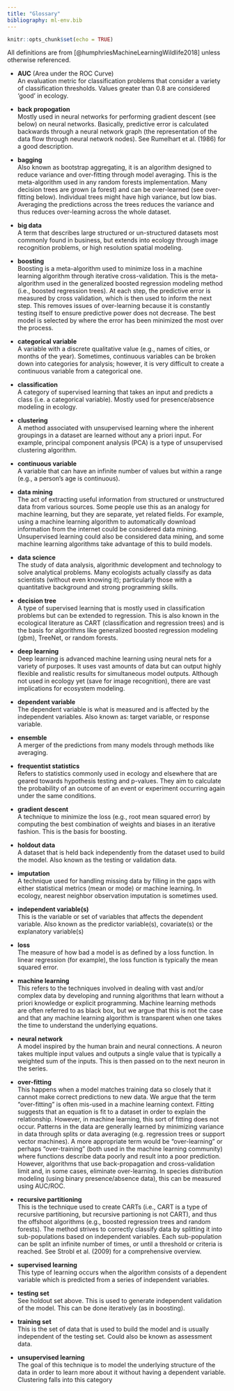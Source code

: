 ```yaml
---
title: "Glossary"
bibliography: ml-env.bib
---
```


```r
knitr::opts_chunk$set(echo = TRUE)
```

All definitions are from [@humphriesMachineLearningWildlife2018] unless otherwise referenced.

-   **AUC** (Area under the ROC Curve)\
    An evaluation metric for classification problems that consider a variety of classification thresholds. Values greater than 0.8 are considered 'good' in ecology.

-   **back propogation**\
    Mostly used in neural networks for performing gradient descent (see below) on neural networks. Basically, predictive error is calculated backwards through a neural network graph (the representation of the data flow through neural network nodes). See Rumelhart et al. (1986) for a good description.

-   **bagging**\
    Also known as bootstrap aggregating, it is an algorithm designed to reduce variance and over-fitting through model averaging. This is the meta-algorithm used in any random forests implementation. Many decision trees are grown (a forest) and can be over-learned (see over-fitting below). Individual trees might have high variance, but low bias. Averaging the predictions across the trees reduces the variance and thus reduces over-learning across the whole dataset.

-   **big data**\
    A term that describes large structured or un-structured datasets most commonly found in business, but extends into ecology through image recognition problems, or high resolution spatial modeling.

-   **boosting**\
    Boosting is a meta-algorithm used to minimize loss in a machine learning algorithm through iterative cross-validation. This is the meta-algorithm used in the generalized boosted regression modeling method (i.e., boosted regression trees). At each step, the predictive error is measured by cross validation, which is then used to inform the next step. This removes issues of over-learning because it is constantly testing itself to ensure predictive power does not decrease. The best model is selected by where the error has been minimized the most over the process.

-   **categorical variable**\
    A variable with a discrete qualitative value (e.g., names of cities, or months of the year). Sometimes, continuous variables can be broken down into categories for analysis; however, it is very difficult to create a continuous variable from a categorical one.

-   **classification**\
    A category of supervised learning that takes an input and predicts a class (i.e. a categorical variable). Mostly used for presence/absence modeling in ecology.

-   **clustering**\
    A method associated with unsupervised learning where the inherent groupings in a dataset are learned without any a priori input. For example, principal component analysis (PCA) is a type of unsupervised clustering algorithm.

-   **continuous variable**\
    A variable that can have an infinite number of values but within a range (e.g., a person's age is continuous).

-   **data mining**\
    The act of extracting useful information from structured or unstructured data from various sources. Some people use this as an analogy for machine learning, but they are separate, yet related fields. For example, using a machine learning algorithm to automatically download information from the internet could be considered data mining. Unsupervised learning could also be considered data mining, and some machine learning algorithms take advantage of this to build models.

-   **data science**\
    The study of data analysis, algorithmic development and technology to solve analytical problems. Many ecologists actually classify as data scientists (without even knowing it); particularly those with a quantitative background and strong programming skills.

-   **decision tree**\
    A type of supervised learning that is mostly used in classification problems but can be extended to regression. This is also known in the ecological literature as CART (classification and regression trees) and is the basis for algorithms like generalized boosted regression modeling (gbm), TreeNet, or random forests.

-   **deep learning**\
    Deep learning is advanced machine learning using neural nets for a variety of purposes. It uses vast amounts of data but can output highly flexible and realistic results for simultaneous model outputs. Although not used in ecology yet (save for image recognition), there are vast implications for ecosystem modeling.

-   **dependent variable**\
    The dependent variable is what is measured and is affected by the independent variables. Also known as: target variable, or response variable.

-   **ensemble**\
    A merger of the predictions from many models through methods like averaging.

-   **frequentist statistics**\
    Refers to statistics commonly used in ecology and elsewhere that are geared towards hypothesis testing and p-values. They aim to calculate the probability of an outcome of an event or experiment occurring again under the same conditions.

-   **gradient descent**\
    A technique to minimize the loss (e.g., root mean squared error) by computing the best combination of weights and biases in an iterative fashion. This is the basis for boosting.

-   **holdout data**\
    A dataset that is held back independently from the dataset used to build the model. Also known as the testing or validation data.

-   **imputation**<a name="imputation"></a>\
    A technique used for handling missing data by filling in the gaps with either statistical metrics (mean or mode) or machine learning. In ecology, nearest neighbor observation imputation is sometimes used.

-   **independent variable(s)**\
    This is the variable or set of variables that affects the dependent variable. Also known as the predictor variable(s), covariate(s) or the explanatory variable(s)

-   **loss**\
    The measure of how bad a model is as defined by a loss function. In linear regression (for example), the loss function is typically the mean squared error.

-   **machine learning**\
    This refers to the techniques involved in dealing with vast and/or complex data by developing and running algorithms that learn without a priori knowledge or explicit programming. Machine learning methods are often referred to as black box, but we argue that this is not the case and that any machine learning algorithm is transparent when one takes the time to understand the underlying equations.

-   **neural network**\
    A model inspired by the human brain and neural connections. A neuron takes multiple input values and outputs a single value that is typically a weighted sum of the inputs. This is then passed on to the next neuron in the series.

-   **over-fitting**\
    This happens when a model matches training data so closely that it cannot make correct predictions to new data. We argue that the term "over-fitting" is often mis-used in a machine learning context. Fitting suggests that an equation is fit to a dataset in order to explain the relationship. However, in machine learning, this sort of fitting does not occur. Patterns in the data are generally learned by minimizing variance in data through splits or data averaging (e.g. regression trees or support vector machines). A more appropriate term would be "over-learning" or perhaps "over-training" (both used in the machine learning community) where functions describe data poorly and result into a poor prediction. However, algorithms that use back-propagation and cross-validation limit and, in some cases, eliminate over-learning. In species distribution modeling (using binary presence/absence data), this can be measured using AUC/ROC.

-   **recursive partitioning**\
    This is the technique used to create CARTs (i.e., CART is a type of recursive partitioning, but recursive partioning is not CART), and thus the offshoot algorithms (e.g., boosted regression trees and random forests). The method strives to correctly classify data by splitting it into sub-populations based on independent variables. Each sub-population can be split an infinite number of times, or until a threshold or criteria is reached. See Strobl et al. (2009) for a comprehensive overview.

-   **supervised learning**\
    This type of learning occurs when the algorithm consists of a dependent variable which is predicted from a series of independent variables.

-   **testing set**\
    See holdout set above. This is used to generate independent validation of the model. This can be done iteratively (as in boosting).

-   **training set**\
    This is the set of data that is used to build the model and is usually independent of the testing set. Could also be known as assessment data.

-   **unsupervised learning**\
    The goal of this technique is to model the underlying structure of the data in order to learn more about it without having a dependent variable. Clustering falls into this category
